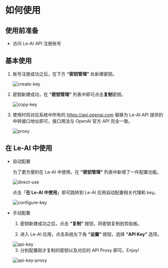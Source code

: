 
# 如何使用

## 使用前准备

- 访问 <Link href={env.NEXT_PUBLIC_APIPROXY_LINK} target="_blank" className="text-[#006be6] dark:text-[#008ae6] underline font-bold">Le-AI API</Link> 注册账号

## 基本使用

1. 账号注册成功之后，在下方 **“密钥管理”** 处新建密钥。

   <Image
     className="mb-4"
     src="/server/create-key.zh.png"
     alt="create-key"
     width={1032}
     height={604}
   />

2. 密钥新建成功，在 **“密钥管理”** 列表中即可点击**复制**密钥。

   <Image
     className="mb-4"
     src="/server/copy-key.zh.png"
     alt="copy-key"
     width={2732}
     height={504}
   />

3. 使用时将对应系统中所有的 https://api.openai.com 替换为 Le-AI API 提供的中转接口地址即可，接口用法与 OpenAI 官方 API 完全一致。

   <Image src="/server/proxy.zh.png" alt="proxy" width={2732} height={490} />

## 在 Le-AI 中使用

- 自动配置

  为了更方便的在 Le-AI 中使用，在 **“密钥管理”** 列表中新增了一件配置功能。

  <Image
    src="/server/direct-use.zh.png"
    alt="direct-use"
    width={2732}
    height={504}
  />

  点击「**在 Le-AI 中使用**」即可跳转到 Le-AI 应用自动配置相关代理和 key。

  <Image
    className="mb-5"
    src="/server/configure-key.zh.png"
    alt="configure-key"
    width={1034}
    height={552}
  />

- 手动配置

  1. 密钥新建成功之后，点击 **“复制”** 按钮，将密钥复制到剪贴板。

  2. 进入 Le-AI 应用，点击系统左下角 **“设置”** 按钮，选择 **“API Key”** 选项。

  <Image src="/server/api-key.zh.png" alt="api-key" width={632} height={536} />

  3. 分别配置刚才复制的密钥以及对应的 API Proxy 即可。Enjoy!

  <Image
    src="/server/api-key-proxy.zh.png"
    alt="api-key-proxy"
    width={1034}
    height={478}
  />
